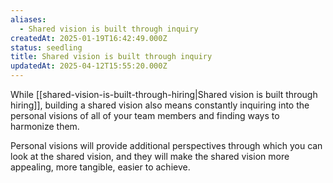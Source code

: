 ```yaml
---
aliases:
  - Shared vision is built through inquiry
createdAt: 2025-01-19T16:42:49.000Z
status: seedling
title: Shared vision is built through inquiry
updatedAt: 2025-04-12T15:55:20.000Z
---
```

While [[shared-vision-is-built-through-hiring|Shared vision is built through hiring]], building a shared vision also means constantly inquiring into the personal visions of all of your team members and finding ways to harmonize them.

Personal visions will provide additional perspectives through which you can look at the shared vision, and they will make the shared vision more appealing, more tangible, easier to achieve.
